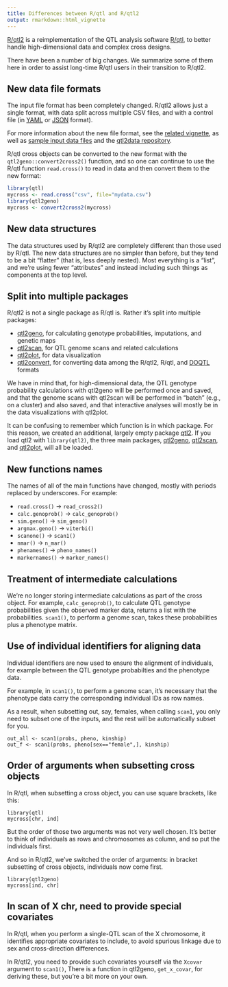 ```yaml
---
title: Differences between R/qtl and R/qtl2
output: rmarkdown::html_vignette
---
```


<meta name="description" content="Major differences between R/qtl and R/qtl2">
<meta name="author" content="Karl Broman">

[R/qtl2](http://kbroman.org/qtl2) is a
reimplementation of the QTL analysis software
[R/qtl](https://rqtl.org), to better handle high-dimensional data
and complex cross designs.

There have been a number of big changes. We summarize some of them
here in order to assist long-time R/qtl users in their transition to
R/qtl2.

## New data file formats

The input file format has been completely changed. R/qtl2 allows just
a single format, with data split across multiple CSV files, and with
a control file (in [YAML](http://www.yaml.org) or
[JSON](http://www.json.org) format).

For more information about the new file format, see the
[related vignette](http://kbroman.org/qtl2/assets/vignettes/input_files.html),
as well as
[sample input data files](http://kbroman.org/qtl2/pages/sampledata.html)
and the [qtl2data repository](https://github.com/rqtl/qtl2data).

R/qtl cross objects can be converted to the new format with the
`qtl2geno::convert2cross2()` function, and so one can continue to use
the R/qtl function `read.cross()` to read in data and then convert
them to the new format:

```r
library(qtl)
mycross <- read.cross("csv", file="mydata.csv")
library(qtl2geno)
mycross <- convert2cross2(mycross)
```

## New data structures

The data structures used by R/qtl2 are completely different than those
used by R/qtl. The new data structures are no simpler than before, but
they tend to be a bit "flatter" (that is, less deeply nested).
Most everything is a "list", and we're using fewer "attributes" and
instead including such things as components at the top level.

## Split into multiple packages

R/qtl2 is not a single package as R/qtl is. Rather it's split into
multiple packages:

- [qtl2geno](https://github.com/rqtl/qtl2geno), for calculating
  genotype probabilities, imputations, and genetic maps
- [qtl2scan](https://github.com/rqtl/qtl2scan), for QTL genome scans and
  related calculations
- [qtl2plot](https://github.com/rqtl/qtl2plot), for data visualization
- [qtl2convert](https://github.com/rqtl/qtl2convert), for converting
  data among the R/qtl2, R/qtl, and
  [DOQTL](https://www.bioconductor.org/packages/release/bioc/html/DOQTL.html) formats

We have in mind that, for high-dimensional data, the QTL genotype
probability calculations with qtl2geno will be performed once and
saved, and that the genome scans with qtl2scan will be performed in
"batch" (e.g., on a cluster) and also saved, and that interactive
analyses will mostly be in the data visualizations with qtl2plot.

It can be confusing to remember which function is in which package.
For this reason, we created an additional, largely empty
package [qtl2](https://github.com/rqtl/qtl2). If you load qtl2 with
`library(qtl2)`, the three main packages,
[qtl2geno](https://github.com/rqtl/qtl2geno),
[qtl2scan](https://github.com/rqtl/qtl2scan), and
[qtl2plot](https://github.com/rqtl/qtl2plot), will all be loaded.


## New functions names

The names of all of the main functions have changed, mostly with
periods replaced by underscores. For example:

- `read.cross()` → `read_cross2()`
- `calc.genoprob()` → `calc_genoprob()`
- `sim.geno()` → `sim_geno()`
- `argmax.geno()` → `viterbi()`
- `scanone()` → `scan1()`
- `nmar()` → `n_mar()`
- `phenames()` → `pheno_names()`
- `markernames()` → `marker_names()`


## Treatment of intermediate calculations

We're no longer storing intermediate calculations
as part of the cross object. For example, `calc_genoprob()`, to
calculate QTL genotype probabilities given the observed
marker data, returns a list with the probabilities.
`scan1()`, to perform a genome scan, takes these
probabilities plus a phenotype matrix.

## Use of individual identifiers for aligning data

Individual identifiers are now used to ensure the alignment of
individuals, for example between the QTL genotype probabilties and the
phenotype data.

For example, in `scan1()`, to perform a genome scan, it's necessary
that the phenotype data carry the corresponding individual IDs as row
names.

As a result, when subsetting out, say, females, when calling `scan1`, you
only need to subset one of the inputs, and the rest will be
automatically subset for you.

```
out_all <- scan1(probs, pheno, kinship)
out_f <- scan1(probs, pheno[sex=="female",], kinship)
```

## Order of arguments when subsetting cross objects

In R/qtl, when subsetting a cross object, you can use square brackets,
like this:

```
library(qtl)
mycross[chr, ind]
```

But the order of those two arguments was not very well chosen. It's
better to think of individuals as rows and chromosomes as column, and
so put the individuals first.

And so in R/qtl2, we've switched the order of arguments:
in bracket subsetting of cross objects, individuals now come first.

```
library(qtl2geno)
mycross[ind, chr]
```

## In scan of X chr, need to provide special covariates

In R/qtl, when you perform a single-QTL scan of the X chromosome, it
identifies appropriate covariates to include, to avoid spurious
linkage due to sex  and cross-direction differences.

In R/qtl2, you need to provide such covariates yourself via the
`Xcovar` argument to `scan1()`, There is a function in qtl2geno,
`get_x_covar`, for deriving these, but you're a bit more on your own.
